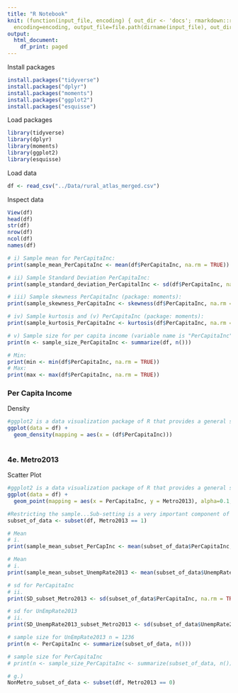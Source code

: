 ```yaml
---
title: "R Notebook"
knit: (function(input_file, encoding) { out_dir <- 'docs'; rmarkdown::render(input_file,
  encoding=encoding, output_file=file.path(dirname(input_file), out_dir, 'index.html'))})
output:
  html_document:
    df_print: paged
---
```


Install packages
```r
install.packages("tidyverse")
install.packages("dplyr")
install.packages("moments")
install.packages("ggplot2")
install.packages("esquisse")

```

Load packages
```r
library(tidyverse)
library(dplyr)
library(moments)
library(ggplot2)
library(esquisse)
```

Load data
```r
df <- read_csv("../Data/rural_atlas_merged.csv")
```

Inspect data
```r
View(df)
head(df)
str(df)
nrow(df)
ncol(df)
names(df)
```


```r
# i) Sample mean for PerCapitaInc:
print(sample_mean_PerCapitaInc <- mean(df$PerCapitaInc, na.rm = TRUE))
```

```r
# ii) Sample Standard Deviation PerCapitaInc:
print(sample_standard_deviation_PerCapitalInc <- sd(df$PerCapitaInc, na.rm = TRUE))
```
     

```r
# iii) Sample skewness PerCapitaInc (package: moments):
print(sample_skewness_PerCapitaInc <- skewness(df$PerCapitaInc, na.rm = TRUE))
```

```r
# iv) Sample kurtosis and (v) PerCapitaInc (package: moments):
print(sample_kurtosis_PerCapitaInc <- kurtosis(df$PerCapitaInc, na.rm = TRUE))
```

```r
# v) Sample size for per capita income (variable name is "PerCapitaInc"):
print(n <- sample_size_PerCapitaInc <- summarize(df, n()))
```
     

```r
# Min:
print(min <- min(df$PerCapitaInc, na.rm = TRUE))
# Max:
print(max <- max(df$PerCapitaInc, na.rm = TRUE))
```


### Per Capita Income

Density
```r
#ggplot2 is a data visualization package of R that provides a general scheme for data visualization.
ggplot(data = df) +  
  geom_density(mapping = aes(x = (df$PerCapitaInc)))
 
```

### 4e. Metro2013 

Scatter Plot
```r
#ggplot2 is a data visualization package of R that provides a general scheme for data visualization.
ggplot(data = df) +  
  geom_point(mapping = aes(x = PerCapitaInc, y = Metro2013), alpha=0.1, color="black") 

```


```r
#Restricting the sample...Sub-setting is a very important component of data management and there are several ways that one can subset data in R.
subset_of_data <- subset(df, Metro2013 == 1)
```



```r
# Mean
# i.
print(sample_mean_subset_PerCapInc <- mean(subset_of_data$PerCapitaInc, na.rm = TRUE))

# Mean
# i.
print(sample_mean_subset_UnempRate2013 <- mean(subset_of_data$UnempRate2013, na.rm = TRUE))

```



```r
# sd for PerCapitaInc
# ii.
print(SD_subset_Metro2013 <- sd(subset_of_data$PerCapitaInc, na.rm = TRUE))

# sd for UnEmpRate2013
# ii.
print(SD_UnempRate2013_subset_Metro2013 <- sd(subset_of_data$UnempRate2013, na.rm = TRUE))

```


```r
# sample size for UnEmpRate2013 n = 1236
print(n <- PerCapitaInc <- summarize(subset_of_data, n()))

# sample size for PerCapitaInc
# print(n <- sample_size_PerCapitaInc <- summarize(subset_of_data, n()))

```




```r
# g.)
NonMetro_subset_of_data <- subset(df, Metro2013 == 0)

```

